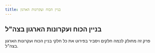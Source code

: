 ```yaml
---
title: בניין הכוח ועקרונות הארגון
---
```


## בניין הכוח ועקרונות הארגון בצה"ל

פרק זה מחולק לכמה חלקים ויסביר בפירוט את כל חלקי בניין הכוח ועקרונות הארגון בצה"ל.



<Cards>
  <Card title="ארגון צבאי" href="/building/milorg" />
</Cards>